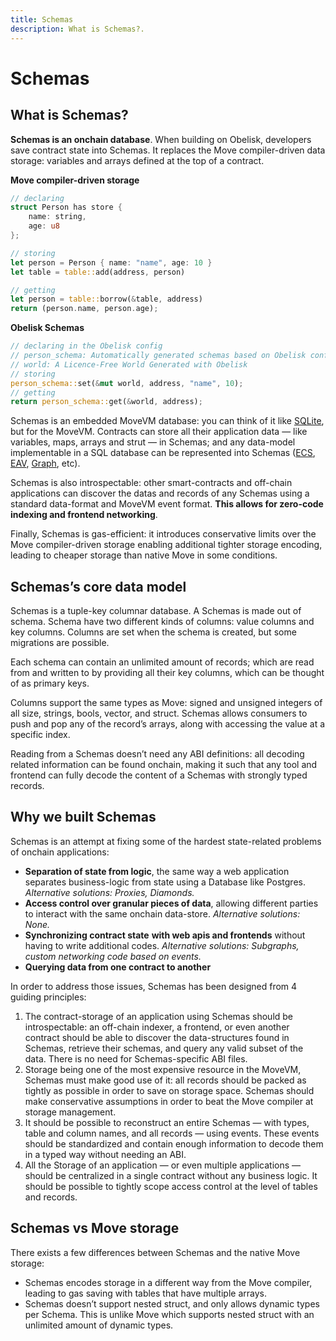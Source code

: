 ```yaml
---
title: Schemas
description: What is Schemas?.
---
```


# Schemas

## What is Schemas?

**Schemas is an onchain database**. When building on Obelisk, developers save contract state into Schemas. It replaces the Move compiler-driven data storage: variables and arrays defined at the top of a contract.

**Move compiler-driven storage**

```rust
// declaring
struct Person has store {
    name: string,
    age: u8
};

// storing
let person = Person { name: "name", age: 10 }
let table = table::add(address, person)

// getting
let person = table::borrow(&table, address)
return (person.name, person.age);
```

**Obelisk Schemas**

```rust
// declaring in the Obelisk config
// person_schema: Automatically generated schemas based on Obelisk config
// world: A Licence-Free World Generated with Obelisk
// storing
person_schema::set(&mut world, address, "name", 10);
// getting
return person_schema::get(&world, address);
```

Schemas is an embedded MoveVM database: you can think of it like [SQLite](https://www.sqlite.org/index.html), but for the MoveVM. Contracts can store all their application data — like variables, maps, arrays and strut — in Schemas; and any data-model implementable in a SQL database can be represented into Schemas ([ECS](https://en.wikipedia.org/wiki/Entity_schema_system), [EAV](https://en.wikipedia.org/wiki/Entity–attribute–value_model), [Graph](<https://en.wikipedia.org/wiki/Graph_(abstract_data_type)>), etc).

Schemas is also introspectable: other smart-contracts and off-chain applications can discover the datas and records of any Schemas using a standard data-format and MoveVM event format. **This allows for zero-code indexing and frontend networking**.

Finally, Schemas is gas-efficient: it introduces conservative limits over the Move compiler-driven storage enabling additional tighter storage encoding, leading to cheaper storage than native Move in some conditions.

## Schemas’s core data model

Schemas is a tuple-key columnar database. A Schemas is made out of schema. Schema have two different kinds of columns: value columns and key columns. Columns are set when the schema is created, but some migrations are possible.

Each schema can contain an unlimited amount of records; which are read from and written to by providing all their key columns, which can be thought of as primary keys.

Columns support the same types as Move: signed and unsigned integers of all size, strings, bools, vector, and struct. Schemas allows consumers to push and pop any of the record’s arrays, along with accessing the value at a specific index.

Reading from a Schemas doesn’t need any ABI definitions: all decoding related information can be found onchain, making it such that any tool and frontend can fully decode the content of a Schemas with strongly typed records.

## Why we built Schemas

Schemas is an attempt at fixing some of the hardest state-related problems of onchain applications:

- **Separation of state from logic**, the same way a web application separates business-logic from state using a Database like Postgres. _Alternative solutions: Proxies, Diamonds._
- **Access control over granular pieces of data**, allowing different parties to interact with the same onchain data-store. _Alternative solutions: None._
- **Synchronizing contract state** **with web apis and frontends** without having to write additional codes. _Alternative solutions: Subgraphs, custom networking code based on events._
- **Querying data from one contract to another**

In order to address those issues, Schemas has been designed from 4 guiding principles:

1. The contract-storage of an application using Schemas should be introspectable: an off-chain indexer, a frontend, or even another contract should be able to discover the data-structures found in Schemas, retrieve their schemas, and query any valid subset of the data. There is no need for Schemas-specific ABI files.
2. Storage being one of the most expensive resource in the MoveVM, Schemas must make good use of it: all records should be packed as tightly as possible in order to save on storage space. Schemas should make conservative assumptions in order to beat the Move compiler at storage management.
3. It should be possible to reconstruct an entire Schemas — with types, table and column names, and all records — using events. These events should be standardized and contain enough information to decode them in a typed way without needing an ABI.
4. All the Storage of an application — or even multiple applications — should be centralized in a single contract without any business logic. It should be possible to tightly scope access control at the level of tables and records.

## Schemas vs Move storage

There exists a few differences between Schemas and the native Move storage:

- Schemas encodes storage in a different way from the Move compiler, leading to gas saving with tables that have multiple arrays.
- Schemas doesn’t support nested struct, and only allows dynamic types per Schema. This is unlike Move which supports nested struct with an unlimited amount of dynamic types.